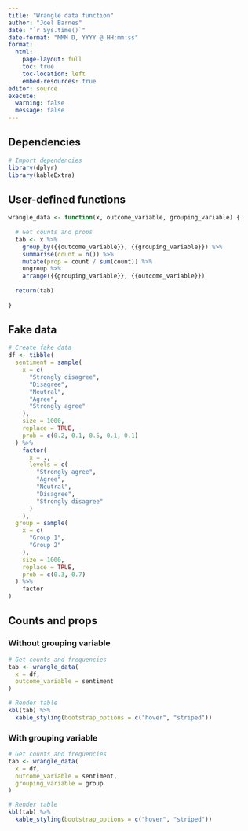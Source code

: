```yaml
---
title: "Wrangle data function"
author: "Joel Barnes"
date: "`r Sys.time()`"
date-format: "MMM D, YYYY @ HH:mm:ss"
format: 
  html:
    page-layout: full
    toc: true
    toc-location: left
    embed-resources: true
editor: source
execute:
  warning: false
  message: false
---
```


## Dependencies

```r
# Import dependencies
library(dplyr)
library(kableExtra)
```

## User-defined functions

```r
wrangle_data <- function(x, outcome_variable, grouping_variable) {
  
  # Get counts and props
  tab <- x %>%
    group_by({{outcome_variable}}, {{grouping_variable}}) %>%
    summarise(count = n()) %>%
    mutate(prop = count / sum(count)) %>%
    ungroup %>%
    arrange({{grouping_variable}}, {{outcome_variable}})
  
  return(tab)
  
}
```

## Fake data

```r
# Create fake data
df <- tibble(
  sentiment = sample(
    x = c(
      "Strongly disagree",
      "Disagree",
      "Neutral",
      "Agree",
      "Strongly agree"
    ),
    size = 1000,
    replace = TRUE,
    prob = c(0.2, 0.1, 0.5, 0.1, 0.1)
  ) %>%
    factor(
      x = .,
      levels = c(
        "Strongly agree",
        "Agree",
        "Neutral",
        "Disagree",
        "Strongly disagree"
      )
    ),
  group = sample(
    x = c(
      "Group 1",
      "Group 2"
    ),
    size = 1000,
    replace = TRUE,
    prob = c(0.3, 0.7)
  ) %>%
    factor
)
```

## Counts and props

### Without grouping variable

```r
# Get counts and frequencies
tab <- wrangle_data(
  x = df,
  outcome_variable = sentiment
)

# Render table
kbl(tab) %>%
  kable_styling(bootstrap_options = c("hover", "striped"))
```

### With grouping variable

```r
# Get counts and frequencies
tab <- wrangle_data(
  x = df,
  outcome_variable = sentiment,
  grouping_variable = group
)

# Render table
kbl(tab) %>%
  kable_styling(bootstrap_options = c("hover", "striped"))
```